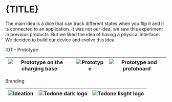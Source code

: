 


<Meta title={TITLE} />

<style>
  {`
  .subheading {
    --mediumdark: '#999999';
    font-weight: 900;
    font-size: 13px;
    color: #999;
    letter-spacing: 6px;
    line-height: 24px;
    text-transform: uppercase;
    margin-bottom: 12px;
    margin-top: 40px;
  }

  .link-list {
    display: grid;
    grid-template-columns: 1fr;
    grid-template-rows: 1fr 1fr;
    row-gap: 10px;
  }

  @media (min-width: 620px) {
    .link-list {
      row-gap: 20px;
      column-gap: 20px;
      grid-template-columns: 1fr 1fr;
    }
  }

  @media all and (-ms-high-contrast:none) {
  .link-list {
      display: -ms-grid;
      -ms-grid-columns: 1fr 1fr;
      -ms-grid-rows: 1fr 1fr;
    }
  }

  .link-item {
    display: block;
    padding: 20px 30px 20px 15px;
    border: 1px solid #00000010;
    border-radius: 5px;
    transition: background 150ms ease-out, border 150ms ease-out, transform 150ms ease-out;
    color: #333333;
    display: flex;
    align-items: flex-start;
  }

  .link-item:hover {
    border-color: #1EA7FD50;
    transform: translate3d(0, -3px, 0);
    box-shadow: rgba(0, 0, 0, 0.08) 0 3px 10px 0;
  }

  .link-item:active {
    border-color: #1EA7FD;
    transform: translate3d(0, 0, 0);
  }

  .link-item strong {
    font-weight: 700;
    display: block;
    margin-bottom: 2px;
  }
  
  .link-item img {
    height: 40px;
    width: 40px;
    margin-right: 15px;
    flex: none;
  }

  .link-item span {
    font-size: 14px;
    line-height: 20px;
  }

  .tip {
    display: inline-block;
    border-radius: 1em;
    font-size: 11px;
    line-height: 12px;
    font-weight: 700;
    background: #E7FDD8;
    color: #66BF3C;
    padding: 4px 12px;
    margin-right: 10px;
    vertical-align: top;
  }

  .tip-wrapper {
    font-size: 13px;
    line-height: 20px;
    margin-top: 40px;
    margin-bottom: 40px;
  }

  .tip-wrapper code {
    font-size: 12px;
    display: inline-block;
  }

  
  `}
</style>

<h1>{TITLE}</h1>

The main idea is a dice that can track different states when you flip it and it is connected to an application. It was not our idea, we saw this experiment in previous products.
But we liked the idea of having a physical interface. We decided to build our device and evolve this idea.

<div className="subheading">IOT - Prototype</div>

| <img src={topdoneImg1} alt="Prototype on the charging base" /> | <img src={topdoneImg2} alt="Prototype" /> | <img src={topdoneImg3} alt="Prototype and protoboard" /> |
| -------------------------------------------------------------- | ----------------------------------------- | -------------------------------------------------------- |

<div className="subheading">Branding</div>

| <img src={topdoneImg6} alt="Ideation" /> | <img src={topdoneImg5} alt="Todone dark logo" /> | <img src={topdoneImg4} alt="Todone lisght logo" /> |
| ---------------------------------------- | ------------------------------------------------ | -------------------------------------------------- |
